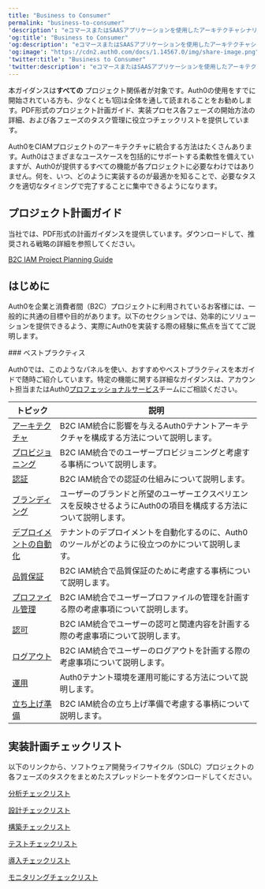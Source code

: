---
title: "Business to Consumer"
permalink: "business-to-consumer"
'description': "eコマースまたはSAASアプリケーションを使用したアーキテクチャシナリオB2C IAMについて説明します。"
'og:title': "Business to Consumer"
'og:description': "eコマースまたはSAASアプリケーションを使用したアーキテクチャシナリオB2C IAMについて説明します。"
'og:image': "https://cdn2.auth0.com/docs/1.14567.0/img/share-image.png"
'twitter:title': "Business to Consumer"
'twitter:description': "eコマースまたはSAASアプリケーションを使用したアーキテクチャシナリオB2C IAMについて説明します。"
---

本ガイダンスは**すべての** プロジェクト関係者が対象です。Auth0の使用をすでに開始されている方も、少なくとも1回は全体を通して読まれることをお勧めします。PDF形式のプロジェクト計画ガイド、実装プロセス各フェーズの開始方法の詳細、および各フェーズのタスク管理に役立つチェックリストを提供しています。

Auth0をCIAMプロジェクトのアーキテクチャに統合する方法はたくさんあります。Auth0はさまざまなユースケースを包括的にサポートする柔軟性を備えていますが、Auth0が提供するすべての機能が各プロジェクトに必要なわけではありません。何を、いつ、どのように実装するのが最適かを知ることで、必要なタスクを適切なタイミングで完了することに集中できるようになります。

## プロジェクト計画ガイド

当社では、PDF形式の計画ガイダンスを提供しています。ダウンロードして、推奨される戦略の詳細を参照してください。

[B2C IAM Project Planning Guide](//assets.ctfassets.net/cdy7uua7fh8z/3er1aEQ7Ul0q3c9leJWczR/b1f18b4c16abb7e78b01e4eb2b52bb8e/B2C_Project_Planning.pdf)

## はじめに

Auth0を企業と消費者間（B2C）プロジェクトに利用されているお客様には、一般的に共通の目標や目的があります。以下のセクションでは、効率的にソリューションを提供できるよう、実際にAuth0を実装する際の経験に焦点を当ててご説明します。

<Info>
    ### ベストプラクティス

Auth0では、このようなパネルを使い、おすすめやベストプラクティスを本ガイドで随時ご紹介しています。特定の機能に関する詳細なガイダンスは、アカウント担当またはAuth0[プロフェッショナルサービス](/ja-jp/professional-services)チームにご相談ください。

</Info>

<table class="table"><thead>
<tr>
<th><strong>トピック</strong></th>
<th><strong>説明</strong></th>
</tr>
</thead>
<tbody>
<tr>
<td><a href="/ja-jp/architecture-scenarios/b2c/architecture">アーキテクチャ</a></td>
<td>B2C IAM統合に影響を与えるAuth0テナントアーキテクチャを構成する方法について説明します。</td>
</tr>
<tr>
<td><a href="/ja-jp/architecture-scenarios/b2c/provisioning">プロビジョニング</a></td>
<td>B2C IAM統合でのユーザープロビジョニングと考慮する事柄について説明します。</td>
</tr>
<tr>
<td><a href="/ja-jp/architecture-scenarios/b2c/authentication">認証</a></td>
<td>B2C IAM統合での認証の仕組みについて説明します。</td>
</tr>
<tr>
<td><a href="/ja-jp/architecture-scenarios/b2c/branding">ブランディング</a></td>
<td>ユーザーのブランドと所望のユーザーエクスペリエンスを反映させるようにAuth0の項目を構成する方法について説明します。</td>
</tr>
<tr>
<td><a href="/ja-jp/architecture-scenarios/b2c/deployment">デプロイメントの自動化</a></td>
<td>テナントのデプロイメントを自動化するのに、Auth0のツールがどのように役立つのかについて説明します。</td>
</tr>
<tr>
<td><a href="/ja-jp/architecture-scenarios/b2c/quality-assurance">品質保証</a></td>
<td>B2C IAM統合で品質保証のために考慮する事柄について説明します。</td>
</tr>
<tr>
<td><a href="/ja-jp/architecture-scenarios/b2c/profile-management">プロファイル管理</a></td>
<td>B2C IAM統合でユーザープロファイルの管理を計画する際の考慮事項について説明します。</td>
</tr>
<tr>
<td><a href="/ja-jp/architecture-scenarios/b2c/authorization">認可</a></td>
<td>B2C IAM統合でユーザーの認可と関連内容を計画する際の考慮事項について説明します。</td>
</tr>
<tr>
<td><a href="/ja-jp/architecture-scenarios/b2c/logout">ログアウト</a></td>
<td>B2C IAM統合でユーザーのログアウトを計画する際の考慮事項について説明します。</td>
</tr>
<tr>
<td><a href="/ja-jp/architecture-scenarios/b2c/operations">運用</a></td>
<td>Auth0テナント環境を運用可能にする方法について説明します。</td>
</tr>
<tr>
<td><a href="/ja-jp/architecture-scenarios/b2c/launch">立ち上げ準備</a></td>
<td>B2C IAM統合の立ち上げ準備で考慮する事柄について説明します。</td>
</tr>
</tbody>
</table>

## 実装計画チェックリスト

以下のリンクから、ソフトウェア開発ライフサイクル（SDLC）プロジェクトの各フェーズのタスクをまとめたスプレッドシートをダウンロードしてください。

[分析チェックリスト](https://cdn2.auth0.com/docs/media/articles/architecture-scenarios/checklists/Analyze-Checklist.xlsx)

[設計チェックリスト](https://cdn2.auth0.com/docs/media/articles/architecture-scenarios/checklists/Design-Checklist.xlsx)

[構築チェックリスト](https://cdn2.auth0.com/docs/media/articles/architecture-scenarios/checklists/Build-Checklist.xlsx)

[テストチェックリスト](https://cdn2.auth0.com/docs/media/articles/architecture-scenarios/checklists/Test-Checklist.xlsx)

[導入チェックリスト](https://cdn2.auth0.com/docs/media/articles/architecture-scenarios/checklists/Deploy-Checklist.xlsx)

[モニタリングチェックリスト](https://cdn2.auth0.com/docs/media/articles/architecture-scenarios/checklists/Monitor-Checklist.xlsx)